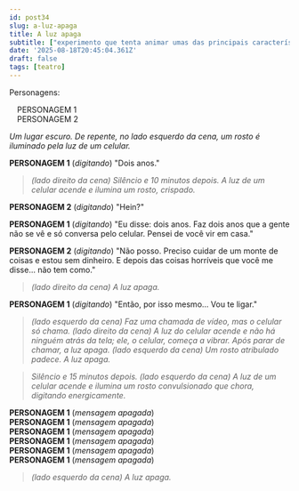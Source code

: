 ```yaml
---
id: post34
slug: a-luz-apaga
title: A luz apaga
subtitle: ["experimento que tenta animar umas das principais características do teatro do absurdo: a desconexão de linguagem."]
date: '2025-08-18T20:45:04.361Z'
draft: false
tags: [teatro]
---
```

Personagens: 

&emsp;PERSONAGEM 1  
&emsp;PERSONAGEM 2

_Um lugar escuro. De repente, no lado esquerdo da cena, um rosto
é iluminado pela luz de um celular._

**PERSONAGEM 1** (_digitando_) "Dois anos."

>_(lado direito da cena) Silêncio e 10 minutos depois. 
A luz de um celular acende e ilumina um rosto, crispado._

**PERSONAGEM 2** (_digitando_) "Hein?"

**PERSONAGEM 1** (_digitando_) "Eu disse: dois anos. Faz dois anos que a gente não se vê
e só conversa pelo celular. Pensei de você vir em casa."

**PERSONAGEM 2** (_digitando_) "Não posso. Preciso cuidar de um monte de coisas
e estou sem dinheiro. E depois das coisas horríveis que você me disse... não tem como."

>_(lado direito da cena) A luz apaga._

**PERSONAGEM 1** (_digitando_) "Então, por isso mesmo... Vou te ligar."

>_(lado esquerdo da cena) Faz uma chamada de vídeo, mas o celular só chama. 
(lado direito da cena) A luz do celular acende e não há ninguém atrás da tela;
ele, o celular, começa a vibrar. Após parar de chamar, a luz apaga. (lado esquerdo da cena) 
Um rosto atribulado padece. A luz apaga._

>_Silêncio e 15 minutos depois. (lado esquerdo da cena) A luz de um 
celular acende e ilumina um rosto convulsionado que chora, digitando energicamente._

**PERSONAGEM 1** (_mensagem apagada_)  
**PERSONAGEM 1** (_mensagem apagada_)  
**PERSONAGEM 1** (_mensagem apagada_)  
**PERSONAGEM 1** (_mensagem apagada_)  
**PERSONAGEM 1** (_mensagem apagada_)  
**PERSONAGEM 1** (_mensagem apagada_)  

> _(lado esquerdo da cena) A luz apaga._